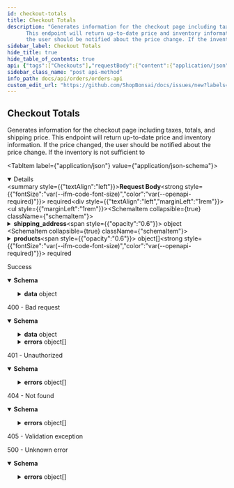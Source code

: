 ```yaml
---
id: checkout-totals
title: Checkout Totals
description: "Generates information for the checkout page including taxes, totals, and shipping price.
      This endpoint will return up-to-date price and inventory information. If the price changed,
      the user should be notified about the price change. If the inventory is not sufficient to"
sidebar_label: Checkout Totals
hide_title: true
hide_table_of_contents: true
api: {"tags":["Checkouts"],"requestBody":{"content":{"application/json":{"schema":{"type":"object","required":["products"],"properties":{"shipping_address":{"type":"object","required":["first_name","last_name","address1","city","country","zip"],"properties":{"first_name":{"type":"string","description":"Customer first name.","example":"Bob"},"last_name":{"type":"string","description":"Customer last name.","example":"Bobsen"},"address1":{"type":"string","description":"The street address of the shipping address.","example":"123 Amoebobacterieae St"},"address2":{"type":"string","nullable":true,"description":"An optional additional field for the street address of the shipping address.","example":"Unit 718"},"city":{"type":"string","description":"The city, town, or village of the shipping address.","example":"Ottawa"},"country":{"type":"string","description":"The two-letter code (ISO 3166-1 format) for the country of the shipping address.","example":"CA"},"name":{"type":"string","description":"Full name.","example":"Bob Bobsen"},"province":{"type":"string","nullable":true,"description":"The two-letter abbreviation of the region of the shipping address.","example":"ON"},"phone":{"type":"string","description":"The phone number at the shipping address.","example":"555-625-1199"},"zip":{"type":"string","description":"The postal code (zip, postcode, Eircode, …) of the shipping address.","example":"K2P0V6"}}},"products":{"type":"array","minItems":1,"items":{"type":"object","required":["public_id","variant_id","quantity"],"properties":{"public_id":{"type":"string","description":"Public ID of the product","example":"cjld2cyuq0000t3rmniod1foy"},"variant_id":{"type":"string","description":"The ID of the product variant.","example":"1234 - M - Black"},"price":{"type":"number","format":"float","description":"Price for specific product.","example":12},"quantity":{"type":"number","format":"float","minimum":1,"description":"Quantity of the product variant in the cart","example":2}}}},"customer_id":{"type":"string","description":"Customer ID","example":"49d00c40-0e51-4726-b189-edcb3be6148d"},"gift_code_id":{"type":"string","description":"ID of gift code to apply","example":"5d77a686230f7618875ac9fa"},"target_currency":{"type":"string","description":"Currency to return values in","example":"CAD"}}}}},"required":true},"responses":{"200":{"description":"Success","content":{"application/json":{"schema":{"properties":{"data":{"type":"object","required":["subtotal","tax","shipping","total","line_items","currency","shipping_total"],"properties":{"subtotal":{"type":"number","format":"float","minimum":0,"description":"The price of all products in the cart, in dollars.","example":12.5},"tax":{"type":"number","format":"float","minimum":0,"description":"The amount of taxes to be paid, in dollars.","example":1.63},"shipping":{"type":"array","items":{"type":"object","required":["amount","label","code"],"properties":{"amount":{"type":"number","format":"float","minimum":0,"description":"The amount of shipping services to be paid, in dollars.","example":15},"label":{"type":"string","description":"Label to show to the user to indicate the shipping type.","example":"Standard Flat Rate Shipping"},"code":{"type":"number","format":"float","description":"Code that indicates the shipping type.","example":1},"merchant_name":{"type":"string","description":"Merchant name.","example":"Virgin Club"}}}},"total":{"type":"number","format":"float","minimum":0,"description":"The total amount for the order, in dollars.","example":12.25},"duties":{"type":"number","format":"float","minimum":0,"description":"The total amount of duties for the order, in dollars.","example":12.25},"line_items":{"type":"array","items":{"type":"object","required":["public_id","variant_id","inventory","price","quantity","name"],"properties":{"public_id":{"type":"string","description":"Public ID of the product.","example":"cjld2cyuq0000t3rmniod1foy"},"variant_id":{"type":"string","description":"The ID of the product variant.","example":"1234-M-Black"},"inventory":{"type":"number","format":"float","minimum":0,"description":"Available inventory.","example":5},"price":{"type":"number","format":"float","minimum":0,"description":"Product price, in dollars.","example":12.5},"quantity":{"type":"number","format":"float","minimum":1,"description":"Purchase quantity requested from the endpoint","example":2},"name":{"type":"string","description":"Product name","example":"Virgin club hoodie"}}}},"currency":{"type":"string","description":"Currency that values are returned in.","example":"USD"},"shipping_total":{"type":"number","format":"float","minimum":0,"description":"Total amount of shipping costs.","example":120.2},"gift_code":{"type":"object","properties":{"amount":{"type":"number","format":"float","description":"Amount for gift code.","example":12.25},"label":{"type":"string","description":"Label for specific gift code.","example":"NEWYEAR"}}}}}},"type":"object"}}}},"400":{"description":"400 - Bad request","content":{"application/json":{"schema":{"type":"object","properties":{"data":{"type":"object","properties":{"line_items":{"type":"array","items":{"type":"object","required":["public_id","variant_id","inventory","price","quantity","name"],"properties":{"public_id":{"type":"string","description":"Public ID of the product.","example":"cjld2cyuq0000t3rmniod1foy"},"variant_id":{"type":"string","description":"The ID of the product variant.","example":"1234-M-Black"},"inventory":{"type":"number","format":"float","minimum":0,"description":"Available inventory.","example":5},"price":{"type":"number","format":"float","minimum":0,"description":"Product price, in dollars.","example":12.5},"quantity":{"type":"number","format":"float","minimum":1,"description":"Purchase quantity requested from the endpoint","example":2},"name":{"type":"string","description":"Product name","example":"Virgin club hoodie"}}}}}},"errors":{"type":"array","items":{"type":"object","required":["id","status","code","title","meta"],"properties":{"id":{"type":"string","description":"Unique identifier for error. Can be used for tracing across services.","example":"123e4567-e89b-12d3-a456-426655440000"},"status":{"type":"number","format":"float","description":"HTTP status code.","example":400},"code":{"type":"string","description":"Unique code for specific error.","example":"USER_NOT_FOUND"},"title":{"type":"string","description":"Short description what the error entails.","example":"Error occured trying to create a new order"},"meta":{"description":"Actual error containing stack trace and other properties.","example":"{ stack: ... }"}}}}}}}}},"401":{"description":"401 - Unauthorized","content":{"application/json":{"schema":{"type":"object","properties":{"errors":{"type":"array","items":{"type":"object","required":["status","detail","title"],"properties":{"status":{"type":"number","format":"float","example":500},"detail":{"type":"string","nullable":true,"example":"Fatal issue"},"title":{"type":"string","example":"Unknown error"}},"example":{"status":401,"detail":"","title":"Authentication information is missing or invalid"}}}},"description":"Authentication information is missing or invalid"}}}},"404":{"description":"404 - Not found","content":{"application/json":{"schema":{"type":"object","properties":{"errors":{"type":"array","items":{"type":"object","required":["status","detail","title"],"properties":{"status":{"type":"number","format":"float","example":500},"detail":{"type":"string","nullable":true,"example":"Fatal issue"},"title":{"type":"string","example":"Unknown error"}},"example":{"status":404,"detail":"","title":"Not Found"}}}},"description":"Not Found"}}}},"405":{"description":"405 - Validation exception"},"5XX":{"description":"500 - Unknown error","content":{"application/json":{"schema":{"type":"object","properties":{"errors":{"type":"array","items":{"type":"object","required":["status","detail","title"],"properties":{"status":{"type":"number","format":"float","example":500},"detail":{"type":"string","nullable":true,"example":"Fatal issue"},"title":{"type":"string","example":"Unknown error"}},"example":{"status":500,"detail":"","title":"Unknown error"}}}},"description":"Unknown error"}}}}},"description":"Generates information for the checkout page including taxes, totals, and shipping price.\n      This endpoint will return up-to-date price and inventory information. If the price changed,\n      the user should be notified about the price change. If the inventory is not sufficient to","method":"post","path":"/checkout","servers":[{"url":"//api.shopbonsai.ca/orders"}],"jsonRequestBodyExample":{"shipping_address":{"first_name":"Bob","last_name":"Bobsen","address1":"123 Amoebobacterieae St","address2":"Unit 718","city":"Ottawa","country":"CA","name":"Bob Bobsen","province":"ON","phone":"555-625-1199","zip":"K2P0V6"},"products":[{"public_id":"cjld2cyuq0000t3rmniod1foy","variant_id":"1234 - M - Black","price":12,"quantity":2}],"customer_id":"49d00c40-0e51-4726-b189-edcb3be6148d","gift_code_id":"5d77a686230f7618875ac9fa","target_currency":"CAD"},"info":{"title":"Orders API","description":"Defines the APIs that are accessed by External Stores","version":"1.21.41","contact":{"email":"developers@shopbonsai.ca"}},"postman":{"name":"Checkout Totals","description":{"content":"Generates information for the checkout page including taxes, totals, and shipping price.\n      This endpoint will return up-to-date price and inventory information. If the price changed,\n      the user should be notified about the price change. If the inventory is not sufficient to","type":"text/plain"},"url":{"path":["checkout"],"host":["{{baseUrl}}"],"query":[],"variable":[]},"header":[{"key":"Content-Type","value":"application/json"},{"key":"Accept","value":"application/json"}],"method":"POST","body":{"mode":"raw","raw":"\"\"","options":{"raw":{"language":"json"}}}}}
sidebar_class_name: "post api-method"
info_path: docs/api/orders/orders-api
custom_edit_url: "https://github.com/ShopBonsai/docs/issues/new?labels=documentation&title=[Documentation] Requesting changes to 'Checkout Totals' (checkout-totals)"
---
```



## Checkout Totals



Generates information for the checkout page including taxes, totals, and shipping price.
      This endpoint will return up-to-date price and inventory information. If the price changed,
      the user should be notified about the price change. If the inventory is not sufficient to

<MimeTabs><TabItem label={"application/json"} value={"application/json-schema"}><details style={{}} data-collapsed={false} open={true}><summary style={{"textAlign":"left"}}><strong>Request Body</strong><strong style={{"fontSize":"var(--ifm-code-font-size)","color":"var(--openapi-required)"}}> required</strong></summary><div style={{"textAlign":"left","marginLeft":"1rem"}}></div><ul style={{"marginLeft":"1rem"}}><SchemaItem collapsible={true} className={"schemaItem"}><details style={{}}><summary style={{}}><strong>shipping_address</strong><span style={{"opacity":"0.6"}}> object</span></summary><div style={{"marginLeft":"1rem"}}><SchemaItem collapsible={false} name={"first_name"} required={true} schemaDescription={"Customer first name."} schemaName={"string"} qualifierMessage={undefined} defaultValue={undefined}></SchemaItem><SchemaItem collapsible={false} name={"last_name"} required={true} schemaDescription={"Customer last name."} schemaName={"string"} qualifierMessage={undefined} defaultValue={undefined}></SchemaItem><SchemaItem collapsible={false} name={"address1"} required={true} schemaDescription={"The street address of the shipping address."} schemaName={"string"} qualifierMessage={undefined} defaultValue={undefined}></SchemaItem><SchemaItem collapsible={false} name={"address2"} required={false} schemaDescription={"An optional additional field for the street address of the shipping address."} schemaName={"string"} qualifierMessage={undefined} defaultValue={undefined}></SchemaItem><SchemaItem collapsible={false} name={"city"} required={true} schemaDescription={"The city, town, or village of the shipping address."} schemaName={"string"} qualifierMessage={undefined} defaultValue={undefined}></SchemaItem><SchemaItem collapsible={false} name={"country"} required={true} schemaDescription={"The two-letter code (ISO 3166-1 format) for the country of the shipping address."} schemaName={"string"} qualifierMessage={undefined} defaultValue={undefined}></SchemaItem><SchemaItem collapsible={false} name={"name"} required={false} schemaDescription={"Full name."} schemaName={"string"} qualifierMessage={undefined} defaultValue={undefined}></SchemaItem><SchemaItem collapsible={false} name={"province"} required={false} schemaDescription={"The two-letter abbreviation of the region of the shipping address."} schemaName={"string"} qualifierMessage={undefined} defaultValue={undefined}></SchemaItem><SchemaItem collapsible={false} name={"phone"} required={false} schemaDescription={"The phone number at the shipping address."} schemaName={"string"} qualifierMessage={undefined} defaultValue={undefined}></SchemaItem><SchemaItem collapsible={false} name={"zip"} required={true} schemaDescription={"The postal code (zip, postcode, Eircode, …) of the shipping address."} schemaName={"string"} qualifierMessage={undefined} defaultValue={undefined}></SchemaItem></div></details></SchemaItem><SchemaItem collapsible={true} className={"schemaItem"}><details style={{}}><summary style={{}}><strong>products</strong><span style={{"opacity":"0.6"}}> object[]</span><strong style={{"fontSize":"var(--ifm-code-font-size)","color":"var(--openapi-required)"}}> required</strong></summary><div style={{"marginLeft":"1rem"}}><div style={{"marginTop":".5rem","marginBottom":".5rem"}}>

**Possible values:** `>= 1`

</div><SchemaItem collapsible={false} name={"public_id"} required={true} schemaDescription={"Public ID of the product"} schemaName={"string"} qualifierMessage={undefined} defaultValue={undefined}></SchemaItem><SchemaItem collapsible={false} name={"variant_id"} required={true} schemaDescription={"The ID of the product variant."} schemaName={"string"} qualifierMessage={undefined} defaultValue={undefined}></SchemaItem><SchemaItem collapsible={false} name={"price"} required={false} schemaDescription={"Price for specific product."} schemaName={"float"} qualifierMessage={undefined} defaultValue={undefined}></SchemaItem><SchemaItem collapsible={false} name={"quantity"} required={true} schemaDescription={"Quantity of the product variant in the cart"} schemaName={"float"} qualifierMessage={"**Possible values:** `>= 1`"} defaultValue={undefined}></SchemaItem></div></details></SchemaItem><SchemaItem collapsible={false} name={"customer_id"} required={false} schemaDescription={"Customer ID"} schemaName={"string"} qualifierMessage={undefined} defaultValue={undefined}></SchemaItem><SchemaItem collapsible={false} name={"gift_code_id"} required={false} schemaDescription={"ID of gift code to apply"} schemaName={"string"} qualifierMessage={undefined} defaultValue={undefined}></SchemaItem><SchemaItem collapsible={false} name={"target_currency"} required={false} schemaDescription={"Currency to return values in"} schemaName={"string"} qualifierMessage={undefined} defaultValue={undefined}></SchemaItem></ul></details></TabItem></MimeTabs><div><ApiTabs><TabItem label={"200"} value={"200"}><div>

Success

</div><div><MimeTabs schemaType={"response"}><TabItem label={"application/json"} value={"application/json"}><SchemaTabs><TabItem label={"Schema"} value={"Schema"}><details style={{}} data-collapsed={false} open={true}><summary style={{"textAlign":"left"}}><strong>Schema</strong></summary><div style={{"textAlign":"left","marginLeft":"1rem"}}></div><ul style={{"marginLeft":"1rem"}}><SchemaItem collapsible={true} className={"schemaItem"}><details style={{}}><summary style={{}}><strong>data</strong><span style={{"opacity":"0.6"}}> object</span></summary><div style={{"marginLeft":"1rem"}}><SchemaItem collapsible={false} name={"subtotal"} required={false} schemaDescription={"The price of all products in the cart, in dollars."} schemaName={"float"} qualifierMessage={undefined} defaultValue={undefined}></SchemaItem><SchemaItem collapsible={false} name={"tax"} required={false} schemaDescription={"The amount of taxes to be paid, in dollars."} schemaName={"float"} qualifierMessage={undefined} defaultValue={undefined}></SchemaItem><SchemaItem collapsible={true} className={"schemaItem"}><details style={{}}><summary style={{}}><strong>shipping</strong><span style={{"opacity":"0.6"}}> object[]</span></summary><div style={{"marginLeft":"1rem"}}><SchemaItem collapsible={false} name={"amount"} required={false} schemaDescription={"The amount of shipping services to be paid, in dollars."} schemaName={"float"} qualifierMessage={undefined} defaultValue={undefined}></SchemaItem><SchemaItem collapsible={false} name={"label"} required={false} schemaDescription={"Label to show to the user to indicate the shipping type."} schemaName={"string"} qualifierMessage={undefined} defaultValue={undefined}></SchemaItem><SchemaItem collapsible={false} name={"code"} required={false} schemaDescription={"Code that indicates the shipping type."} schemaName={"float"} qualifierMessage={undefined} defaultValue={undefined}></SchemaItem><SchemaItem collapsible={false} name={"merchant_name"} required={false} schemaDescription={"Merchant name."} schemaName={"string"} qualifierMessage={undefined} defaultValue={undefined}></SchemaItem></div></details></SchemaItem><SchemaItem collapsible={false} name={"total"} required={false} schemaDescription={"The total amount for the order, in dollars."} schemaName={"float"} qualifierMessage={undefined} defaultValue={undefined}></SchemaItem><SchemaItem collapsible={false} name={"duties"} required={false} schemaDescription={"The total amount of duties for the order, in dollars."} schemaName={"float"} qualifierMessage={undefined} defaultValue={undefined}></SchemaItem><SchemaItem collapsible={true} className={"schemaItem"}><details style={{}}><summary style={{}}><strong>line_items</strong><span style={{"opacity":"0.6"}}> object[]</span></summary><div style={{"marginLeft":"1rem"}}><SchemaItem collapsible={false} name={"public_id"} required={false} schemaDescription={"Public ID of the product."} schemaName={"string"} qualifierMessage={undefined} defaultValue={undefined}></SchemaItem><SchemaItem collapsible={false} name={"variant_id"} required={false} schemaDescription={"The ID of the product variant."} schemaName={"string"} qualifierMessage={undefined} defaultValue={undefined}></SchemaItem><SchemaItem collapsible={false} name={"inventory"} required={false} schemaDescription={"Available inventory."} schemaName={"float"} qualifierMessage={undefined} defaultValue={undefined}></SchemaItem><SchemaItem collapsible={false} name={"price"} required={false} schemaDescription={"Product price, in dollars."} schemaName={"float"} qualifierMessage={undefined} defaultValue={undefined}></SchemaItem><SchemaItem collapsible={false} name={"quantity"} required={false} schemaDescription={"Purchase quantity requested from the endpoint"} schemaName={"float"} qualifierMessage={"**Possible values:** `>= 1`"} defaultValue={undefined}></SchemaItem><SchemaItem collapsible={false} name={"name"} required={false} schemaDescription={"Product name"} schemaName={"string"} qualifierMessage={undefined} defaultValue={undefined}></SchemaItem></div></details></SchemaItem><SchemaItem collapsible={false} name={"currency"} required={false} schemaDescription={"Currency that values are returned in."} schemaName={"string"} qualifierMessage={undefined} defaultValue={undefined}></SchemaItem><SchemaItem collapsible={false} name={"shipping_total"} required={false} schemaDescription={"Total amount of shipping costs."} schemaName={"float"} qualifierMessage={undefined} defaultValue={undefined}></SchemaItem><SchemaItem collapsible={true} className={"schemaItem"}><details style={{}}><summary style={{}}><strong>gift_code</strong><span style={{"opacity":"0.6"}}> object</span></summary><div style={{"marginLeft":"1rem"}}><SchemaItem collapsible={false} name={"amount"} required={false} schemaDescription={"Amount for gift code."} schemaName={"float"} qualifierMessage={undefined} defaultValue={undefined}></SchemaItem><SchemaItem collapsible={false} name={"label"} required={false} schemaDescription={"Label for specific gift code."} schemaName={"string"} qualifierMessage={undefined} defaultValue={undefined}></SchemaItem></div></details></SchemaItem></div></details></SchemaItem></ul></details></TabItem><TabItem label={"Example (from schema)"} value={"Example (from schema)"}><ResponseSamples responseExample={"{\n  \"data\": {\n    \"subtotal\": 12.5,\n    \"tax\": 1.63,\n    \"shipping\": [\n      {\n        \"amount\": 15,\n        \"label\": \"Standard Flat Rate Shipping\",\n        \"code\": 1,\n        \"merchant_name\": \"Virgin Club\"\n      }\n    ],\n    \"total\": 12.25,\n    \"duties\": 12.25,\n    \"line_items\": [\n      {\n        \"public_id\": \"cjld2cyuq0000t3rmniod1foy\",\n        \"variant_id\": \"1234-M-Black\",\n        \"inventory\": 5,\n        \"price\": 12.5,\n        \"quantity\": 2,\n        \"name\": \"Virgin club hoodie\"\n      }\n    ],\n    \"currency\": \"USD\",\n    \"shipping_total\": 120.2,\n    \"gift_code\": {\n      \"amount\": 12.25,\n      \"label\": \"NEWYEAR\"\n    }\n  }\n}"} language={"json"}></ResponseSamples></TabItem></SchemaTabs></TabItem></MimeTabs></div></TabItem><TabItem label={"400"} value={"400"}><div>

400 - Bad request

</div><div><MimeTabs schemaType={"response"}><TabItem label={"application/json"} value={"application/json"}><SchemaTabs><TabItem label={"Schema"} value={"Schema"}><details style={{}} data-collapsed={false} open={true}><summary style={{"textAlign":"left"}}><strong>Schema</strong></summary><div style={{"textAlign":"left","marginLeft":"1rem"}}></div><ul style={{"marginLeft":"1rem"}}><SchemaItem collapsible={true} className={"schemaItem"}><details style={{}}><summary style={{}}><strong>data</strong><span style={{"opacity":"0.6"}}> object</span></summary><div style={{"marginLeft":"1rem"}}><SchemaItem collapsible={true} className={"schemaItem"}><details style={{}}><summary style={{}}><strong>line_items</strong><span style={{"opacity":"0.6"}}> object[]</span></summary><div style={{"marginLeft":"1rem"}}><SchemaItem collapsible={false} name={"public_id"} required={false} schemaDescription={"Public ID of the product."} schemaName={"string"} qualifierMessage={undefined} defaultValue={undefined}></SchemaItem><SchemaItem collapsible={false} name={"variant_id"} required={false} schemaDescription={"The ID of the product variant."} schemaName={"string"} qualifierMessage={undefined} defaultValue={undefined}></SchemaItem><SchemaItem collapsible={false} name={"inventory"} required={false} schemaDescription={"Available inventory."} schemaName={"float"} qualifierMessage={undefined} defaultValue={undefined}></SchemaItem><SchemaItem collapsible={false} name={"price"} required={false} schemaDescription={"Product price, in dollars."} schemaName={"float"} qualifierMessage={undefined} defaultValue={undefined}></SchemaItem><SchemaItem collapsible={false} name={"quantity"} required={false} schemaDescription={"Purchase quantity requested from the endpoint"} schemaName={"float"} qualifierMessage={"**Possible values:** `>= 1`"} defaultValue={undefined}></SchemaItem><SchemaItem collapsible={false} name={"name"} required={false} schemaDescription={"Product name"} schemaName={"string"} qualifierMessage={undefined} defaultValue={undefined}></SchemaItem></div></details></SchemaItem></div></details></SchemaItem><SchemaItem collapsible={true} className={"schemaItem"}><details style={{}}><summary style={{}}><strong>errors</strong><span style={{"opacity":"0.6"}}> object[]</span></summary><div style={{"marginLeft":"1rem"}}><SchemaItem collapsible={false} name={"id"} required={false} schemaDescription={"Unique identifier for error. Can be used for tracing across services."} schemaName={"string"} qualifierMessage={undefined} defaultValue={undefined}></SchemaItem><SchemaItem collapsible={false} name={"status"} required={false} schemaDescription={"HTTP status code."} schemaName={"float"} qualifierMessage={undefined} defaultValue={undefined}></SchemaItem><SchemaItem collapsible={false} name={"code"} required={false} schemaDescription={"Unique code for specific error."} schemaName={"string"} qualifierMessage={undefined} defaultValue={undefined}></SchemaItem><SchemaItem collapsible={false} name={"title"} required={false} schemaDescription={"Short description what the error entails."} schemaName={"string"} qualifierMessage={undefined} defaultValue={undefined}></SchemaItem><SchemaItem collapsible={false} name={"meta"} required={false} schemaDescription={"Actual error containing stack trace and other properties."} schemaName={""} qualifierMessage={undefined} defaultValue={undefined}></SchemaItem></div></details></SchemaItem></ul></details></TabItem><TabItem label={"Example (from schema)"} value={"Example (from schema)"}><ResponseSamples responseExample={"{\n  \"data\": {\n    \"line_items\": [\n      {\n        \"public_id\": \"cjld2cyuq0000t3rmniod1foy\",\n        \"variant_id\": \"1234-M-Black\",\n        \"inventory\": 5,\n        \"price\": 12.5,\n        \"quantity\": 2,\n        \"name\": \"Virgin club hoodie\"\n      }\n    ]\n  },\n  \"errors\": [\n    {\n      \"id\": \"123e4567-e89b-12d3-a456-426655440000\",\n      \"status\": 400,\n      \"code\": \"USER_NOT_FOUND\",\n      \"title\": \"Error occured trying to create a new order\",\n      \"meta\": \"{ stack: ... }\"\n    }\n  ]\n}"} language={"json"}></ResponseSamples></TabItem></SchemaTabs></TabItem></MimeTabs></div></TabItem><TabItem label={"401"} value={"401"}><div>

401 - Unauthorized

</div><div><MimeTabs schemaType={"response"}><TabItem label={"application/json"} value={"application/json"}><SchemaTabs><TabItem label={"Schema"} value={"Schema"}><details style={{}} data-collapsed={false} open={true}><summary style={{"textAlign":"left"}}><strong>Schema</strong></summary><div style={{"textAlign":"left","marginLeft":"1rem"}}></div><ul style={{"marginLeft":"1rem"}}><SchemaItem collapsible={true} className={"schemaItem"}><details style={{}}><summary style={{}}><strong>errors</strong><span style={{"opacity":"0.6"}}> object[]</span></summary><div style={{"marginLeft":"1rem"}}><SchemaItem collapsible={false} name={"status"} required={false} schemaDescription={undefined} schemaName={"float"} qualifierMessage={undefined} defaultValue={undefined}></SchemaItem><SchemaItem collapsible={false} name={"detail"} required={false} schemaDescription={undefined} schemaName={"string"} qualifierMessage={undefined} defaultValue={undefined}></SchemaItem><SchemaItem collapsible={false} name={"title"} required={false} schemaDescription={undefined} schemaName={"string"} qualifierMessage={undefined} defaultValue={undefined}></SchemaItem></div></details></SchemaItem></ul></details></TabItem><TabItem label={"Example (from schema)"} value={"Example (from schema)"}><ResponseSamples responseExample={"{\n  \"errors\": [\n    {\n      \"status\": 401,\n      \"detail\": \"\",\n      \"title\": \"Authentication information is missing or invalid\"\n    }\n  ]\n}"} language={"json"}></ResponseSamples></TabItem></SchemaTabs></TabItem></MimeTabs></div></TabItem><TabItem label={"404"} value={"404"}><div>

404 - Not found

</div><div><MimeTabs schemaType={"response"}><TabItem label={"application/json"} value={"application/json"}><SchemaTabs><TabItem label={"Schema"} value={"Schema"}><details style={{}} data-collapsed={false} open={true}><summary style={{"textAlign":"left"}}><strong>Schema</strong></summary><div style={{"textAlign":"left","marginLeft":"1rem"}}></div><ul style={{"marginLeft":"1rem"}}><SchemaItem collapsible={true} className={"schemaItem"}><details style={{}}><summary style={{}}><strong>errors</strong><span style={{"opacity":"0.6"}}> object[]</span></summary><div style={{"marginLeft":"1rem"}}><SchemaItem collapsible={false} name={"status"} required={false} schemaDescription={undefined} schemaName={"float"} qualifierMessage={undefined} defaultValue={undefined}></SchemaItem><SchemaItem collapsible={false} name={"detail"} required={false} schemaDescription={undefined} schemaName={"string"} qualifierMessage={undefined} defaultValue={undefined}></SchemaItem><SchemaItem collapsible={false} name={"title"} required={false} schemaDescription={undefined} schemaName={"string"} qualifierMessage={undefined} defaultValue={undefined}></SchemaItem></div></details></SchemaItem></ul></details></TabItem><TabItem label={"Example (from schema)"} value={"Example (from schema)"}><ResponseSamples responseExample={"{\n  \"errors\": [\n    {\n      \"status\": 404,\n      \"detail\": \"\",\n      \"title\": \"Not Found\"\n    }\n  ]\n}"} language={"json"}></ResponseSamples></TabItem></SchemaTabs></TabItem></MimeTabs></div></TabItem><TabItem label={"405"} value={"405"}><div>

405 - Validation exception

</div><div></div></TabItem><TabItem label={"5XX"} value={"5XX"}><div>

500 - Unknown error

</div><div><MimeTabs schemaType={"response"}><TabItem label={"application/json"} value={"application/json"}><SchemaTabs><TabItem label={"Schema"} value={"Schema"}><details style={{}} data-collapsed={false} open={true}><summary style={{"textAlign":"left"}}><strong>Schema</strong></summary><div style={{"textAlign":"left","marginLeft":"1rem"}}></div><ul style={{"marginLeft":"1rem"}}><SchemaItem collapsible={true} className={"schemaItem"}><details style={{}}><summary style={{}}><strong>errors</strong><span style={{"opacity":"0.6"}}> object[]</span></summary><div style={{"marginLeft":"1rem"}}><SchemaItem collapsible={false} name={"status"} required={false} schemaDescription={undefined} schemaName={"float"} qualifierMessage={undefined} defaultValue={undefined}></SchemaItem><SchemaItem collapsible={false} name={"detail"} required={false} schemaDescription={undefined} schemaName={"string"} qualifierMessage={undefined} defaultValue={undefined}></SchemaItem><SchemaItem collapsible={false} name={"title"} required={false} schemaDescription={undefined} schemaName={"string"} qualifierMessage={undefined} defaultValue={undefined}></SchemaItem></div></details></SchemaItem></ul></details></TabItem><TabItem label={"Example (from schema)"} value={"Example (from schema)"}><ResponseSamples responseExample={"{\n  \"errors\": [\n    {\n      \"status\": 500,\n      \"detail\": \"\",\n      \"title\": \"Unknown error\"\n    }\n  ]\n}"} language={"json"}></ResponseSamples></TabItem></SchemaTabs></TabItem></MimeTabs></div></TabItem></ApiTabs></div>
